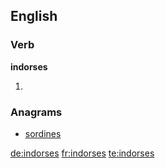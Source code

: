 ==English==

===Verb===
'''indorses'''

# {{third-person singular of|indorse}}

===Anagrams===
* [[sordines#English|sordines]]

[[de:indorses]]
[[fr:indorses]]
[[te:indorses]]